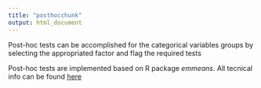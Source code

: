 ```yaml
---
title: "posthocchunk"
output: html_document
---
```



Post-hoc tests can be accomplished for the categorical variables groups by selecting the appropriated factor and flag the required tests

Post-hoc tests are implemented based on R package _emmeans_. All tecnical info can be found [here](https://cran.r-project.org/web/packages/emmeans/vignettes/comparisons.html#pairwise)